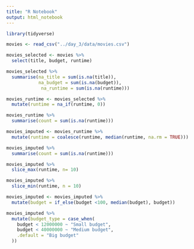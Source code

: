 ```yaml
---
title: "R Notebook"
output: html_notebook
---
```


```r
library(tidyverse)
```

```r
movies <- read_csv("../day_3/data/movies.csv")
```

```r
movies_selected <- movies %>% 
  select(title, budget, runtime)
```

```r
movies_selected %>% 
  summarise(na_title = sum(is.na(title)),
            na_budget = sum(is.na(budget)),
             na_runtime = sum(is.na(runtime)))
```

```r
movies_runtime <- movies_selected %>% 
  mutate(runtime = na_if(runtime, 0)) 
```

```r
movies_runtime %>% 
  summarise(count = sum(is.na(runtime)))
```

```r
movies_imputed <- movies_runtime %>% 
  mutate(runtime = coalesce(runtime, median(runtime, na.rm = TRUE)))
```

```r
movies_imputed %>% 
  summarise(count = sum(is.na(runtime)))
```

```r
movies_imputed %>% 
  slice_max(runtime, n= 10)
```

```r
movies_imputed %>% 
  slice_min(runtime, n = 10)
```

```r
movies_imputed <- movies_imputed %>% 
  mutate(budget = if_else(budget <100, median(budget), budget))
```

```r
movies_imputed %>% 
  mutate(budget_type = case_when(
    budget < 12000000 ~ "Small budget",
    budget < 40000000 ~ "Medium budget",
    .default = "Big budget"
  ))
```

